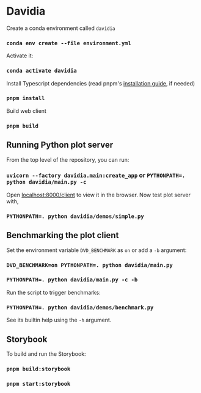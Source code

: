 # Davidia

Create a conda environment called `davidia`

### `conda env create --file environment.yml`

Activate it:

### `conda activate davidia`

Install Typescript dependencies (read pnpm's [installation guide](https://pnpm.io/installation), if needed)

### `pnpm install`

Build web client

### `pnpm build`

## Running Python plot server

From the top level of the repository, you can run:

### `uvicorn --factory davidia.main:create_app` or `PYTHONPATH=. python davidia/main.py -c`

Open [localhost:8000/client](http://localhost:8000/client) to view it in the browser. Now test plot server with,

### `PYTHONPATH=. python davidia/demos/simple.py`

## Benchmarking the plot client

Set the environment variable `DVD_BENCHMARK` as `on` or add a `-b` argument:

### `DVD_BENCHMARK=on PYTHONPATH=. python davidia/main.py`
### `PYTHONPATH=. python davidia/main.py -c -b`

Run the script to trigger benchmarks:

### `PYTHONPATH=. python davidia/demos/benchmark.py`

See its builtin help using the `-h` argument.

## Storybook

To  build and run the Storybook:

### `pnpm build:storybook`
### `pnpm start:storybook`
